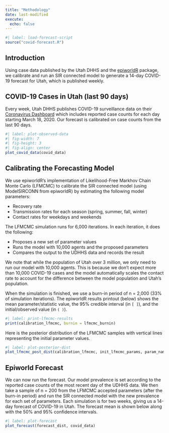 ```yaml
---
title: "Methodology"
date: last-modified
execute:
  echo: false
---
```


```r
#| label: load-forecast-script
source("covid-forecast.R")
```

## Introduction

Using case data published by the Utah DHHS and the [epiworldR](https://github.com/UofUEpiBio/epiworldR) package, we calibrate and run an SIR connected model to generate a 14-day COVID-19 forecast for Utah, which is published weekly.

## COVID-19 Cases in Utah (last 90 days)
Every week, Utah DHHS publishes COVID-19 surveillance data on their [Coronavirus Dashboard](https://coronavirus.utah.gov/case-counts/) which includes reported case counts for each day starting March 18, 2020.
Our forecast is calibrated on case counts from the last 90 days.

```r
#| label: plot-observed-data
#| fig-width: 7
#| fig-height: 3
#| fig-align: center
plot_covid_data(covid_data)
```

## Calibrating the Forecasting Model
We use epiworldR's implementation of Likelihood-Free Markhov Chain Monte Carlo (LFMCMC) to calibrate the SIR connected model (using ModelSIRCONN from epiworldR) by estimating the following model parameters:

* Recovery rate
* Transmission rates for each season (spring, summer, fall, winter)
* Contact rates for weekdays and weekends

The LFMCMC simulation runs for 6,000 iterations.
In each iteration, it does the following:

* Proposes a new set of parameter values
* Runs the model with 10,000 agents and the proposed parameters
* Compares the output to the UDHHS data and records the result

We note that while the population of Utah over 3 million, we only need to run our model with 10,000 agents.
This is because we don't expect more than 10,000 COVID-19 cases and the model automatically scales the contact rate to account for the difference between the model population and Utah's population.

When the simulation is finished, we use a burn-in period of n = 2,000 (33% of simulation iterations).
The epiworldR results printout (below) shows the mean parameter/statistic value, the 95% credible interval (in `[ ]`), and the initial/observed value (in `( )`).

```r
#| label: print-lfmcmc-results
print(calibration_lfmcmc, burnin = lfmcmc_burnin)
```

Here is the posterior distribution of the LFMCMC samples with vertical lines representing the initial parameter values.

```r
#| label: plot-posterior-dist
plot_lfmcmc_post_dist(calibration_lfmcmc, init_lfmcmc_params, param_names, seasons)
```

## Epiworld Forecast

We can now run the forecast.
Our model prevalence is set according to the reported case counts of the most recent day of the UDHHS data.
We then take a sample of n = 200 from the LFMCMC accepted parameters (after the burn-in period) and run the SIR connected model with the new prevalence for each set of parameters.
Each simulation is for two weeks, giving us a 14-day forecast of COVID-19 in Utah.
The forecast mean is shown below along with the 50% and 95% confidence intervals.

```r
#| label: plot-forecast
plot_forecast(forecast_dist, covid_data)
```

